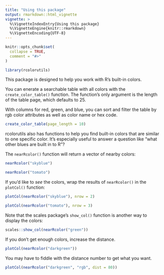 ```yaml
---
title: "Using this package"
output: rmarkdown::html_vignette
vignette: >
  %\VignetteIndexEntry{Using this package}
  %\VignetteEngine{knitr::rmarkdown}
  %\VignetteEncoding{UTF-8}
---
```


```r
knitr::opts_chunk$set(
  collapse = TRUE,
  comment = "#>"
)
```

```r
library(rcolorutils)
```

This package is designed to help you work with R's built-in colors.

You can enerate a searchable table with all colors with the `create_color_table()` function. The function's only argument is the length of the table page, which defaults to 25. 

With columns for red, green, and blue, you can sort and filter the table by rgb color attributes as well as color name or hex code. 

```r
create_color_table(page_length = 10)
```


rcolorutils also has functions to help you find built-in colors that are similar to one specific color. It's especially useful to answer a question like "what other blues are built in to R"?

The `nearRcolor()` function will return a vector of nearby colors:

```r
nearRcolor("skyblue")
```

```r
nearRcolor("tomato")
```

If you'd like to _see_ the colors, wrap the results of `nearRcolor()` in the `plotCol()` function:

```r
plotCol(nearRcolor("skyblue"), nrow = 2)
```

```r
plotCol(nearRcolor("tomato"), nrow = 3)
```

Note that the scales package's `show_col()` function is another way to display the colors:

```r
scales::show_col(nearRcolor("green"))
```

If you don't get enough colors, increase the distance.

```r
plotCol(nearRcolor("darkgreen"))
```

You may have to fiddle with the distance number to get what you want.

```r
plotCol(nearRcolor("darkgreen", "rgb", dist = 80))
```
